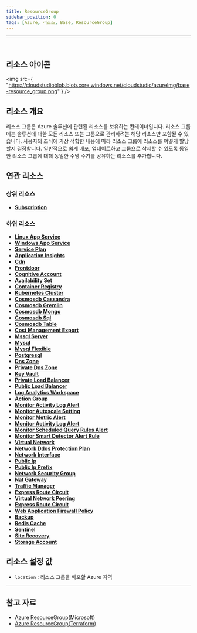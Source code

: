 ```yaml
---
title: ResourceGroup
sidebar_position: 0
tags: [Azure, 리소스, Base, ResourceGroup]
---
```


<hr />
<br />

## 리소스 아이콘

<img
    src={
        "https://cloudstudioblob.blob.core.windows.net/cloudstudio/azureImg/base-resource_group.png"
    }
/>

## 리소스 개요

리소스 그룹은 Azure 솔루션에 관련된 리소스를 보유하는 컨테이너입니다.
리소스 그룹에는 솔루션에 대한 모든 리소스 또는 그룹으로 관리하려는 해당 리소스만 포함될 수 있습니다.
사용자의 조직에 가장 적합한 내용에 따라 리소스 그룹에 리소스를 어떻게 할당할지 결정합니다.
일반적으로 쉽게 배포, 업데이트하고 그룹으로 삭제할 수 있도록 동일한 리소스 그룹에 대해 동일한 수명 주기를 공유하는 리소스를 추가합니다.

## 연관 리소스

### 상위 리소스

-   [**Subscription**](https://docs.cstudio.app/docs/resource/azure/Base/Subscription)

### 하위 리소스

-   [**Linux App Service**](https://docs.cstudio.app/docs/resource/azure/AppService/LinuxAppService)
-   [**Windows App Service**](https://docs.cstudio.app/docs/resource/azure/AppService/WindowsAppService)
-   [**Service Plan**](https://docs.cstudio.app/docs/resource/azure/AppService/ServicePlan)
-   [**Application Insights**](https://docs.cstudio.app/docs/resource/azure/ApplicationInsights/)
-   [**Cdn**](https://docs.cstudio.app/docs/resource/azure/Cdn/)
-   [**Frontdoor**](https://docs.cstudio.app/docs/resource/azure/FrontDoor)
-   [**Cognitive Account**](https://docs.cstudio.app/docs/resource/azure/CognitiveServices/CognitiveAccount)
-   [**Availability Set**](https://docs.cstudio.app/docs/resource/azure/Compute/Availabilityset)
-   [**Container Registry**](https://docs.cstudio.app/docs/resource/azure/Container/ContainerRegistry)
-   [**Kubernetes Cluster**](https://docs.cstudio.app/docs/resource/azure/Container/KubernetesCluster)
-   [**Cosmosdb Cassandra**](https://docs.cstudio.app/docs/resource/azure/Cosmosdb/CosmosdbCassandra)
-   [**Cosmosdb Gremlin**](https://docs.cstudio.app/docs/resource/azure/Cosmosdb/CosmosdbGremlin)
-   [**Cosmosdb Mongo**](https://docs.cstudio.app/docs/resource/azure/Cosmosdb/CosmosdbMongo)
-   [**Cosmosdb Sql**](https://docs.cstudio.app/docs/resource/azure/Cosmosdb/CosmosdbSql)
-   [**Cosmosdb Table**](https://docs.cstudio.app/docs/resource/azure/Cosmosdb/CosmosdbTable)
-   [**Cost Management Export**](https://docs.cstudio.app/docs/resource/azure/CostManagement/CostManagementExport)
-   [**Mssql Server**](https://docs.cstudio.app/docs/resource/azure/Database/MssqlServer)
-   [**Mysql**](https://docs.cstudio.app/docs/resource/azure/Database/Mysql)
-   [**Mysql Flexible**](https://docs.cstudio.app/docs/resource/azure/Database/MysqlFlexible)
-   [**Postgresql**](https://docs.cstudio.app/docs/resource/azure/Database/Postgresql)
-   [**Dns Zone**](https://docs.cstudio.app/docs/resource/azure/Dns/DnsZone)
-   [**Private Dns Zone**](https://docs.cstudio.app/docs/resource/azure/Dns/PrivateDnsZone)
-   [**Key Vault**](https://docs.cstudio.app/docs/resource/azure/KeyVault/)
-   [**Private Load Balancer**](https://docs.cstudio.app/docs/resource/azure/LoadBalancer/PrivateLoadBalancer)
-   [**Public Load Balancer**](https://docs.cstudio.app/docs/resource/azure/PublicLoadBalancer)
-   [**Log Analytics Workspace**](https://docs.cstudio.app/docs/resource/azure/LogAnalytics/LogAnalyticsWorkspace)
-   [**Action Group**](https://docs.cstudio.app/docs/resource/azure/Monitor/ActionGroup)
-   [**Monitor Activity Log Alert**](https://docs.cstudio.app/docs/resource/azure/Monitor/MonitorActivityLogAlert)
-   [**Monitor Autoscale Setting**](https://docs.cstudio.app/docs/resource/azure/Monitor/MonitorAutoscaleSetting)
-   [**Monitor Metric Alert**](https://docs.cstudio.app/docs/resource/azure/Monitor/MonitorMetricAlert)
-   [**Monitor Activity Log Alert**](https://docs.cstudio.app/docs/resource/azure/Monitor/MonitorActivityLogAlert)
-   [**Monitor Scheduled Query Rules Alert**](https://docs.cstudio.app/docs/resource/azure/Monitor/MonitorScheduledQueryRulesAlert)
-   [**Monitor Smart Detector Alert Rule**](https://docs.cstudio.app/docs/resource/azure/Monitor/MonitorSmartDetectorAlertRule)
-   [**Virtual Network**](https://docs.cstudio.app/docs/resource/azure/Network/VirtualNetwork)
-   [**Network Ddos Protection Plan**](https://docs.cstudio.app/docs/resource/azure/Network/NetworkDdosProtectionPlan)
-   [**Network Interface**](https://docs.cstudio.app/docs/resource/azure/Network/NetworkInterface)
-   [**Public Ip**](https://docs.cstudio.app/docs/resource/azure/Network/PublicIp)
-   [**Public Ip Prefix**](https://docs.cstudio.app/docs/resource/azure/Network/PublicIpPrefix)
-   [**Network Security Group**](https://docs.cstudio.app/docs/resource/azure/Network/NetworkSecurityGroup)
-   [**Nat Gateway**](https://docs.cstudio.app/docs/resource/azure/Network/NatGateway)
-   [**Traffic Manager**](https://docs.cstudio.app/docs/resource/azure//Network/TrafficManager)
-   [**Express Route Circuit**](https://docs.cstudio.app/docs/resource/azure/Network/ExpressRouteCircuit)
-   [**Virtual Network Peering**](https://docs.cstudio.app/docs/resource/azure/Network/VirtualNetworkPeering)
-   [**Express Route Circuit**](https://docs.cstudio.app/docs/resource/azure/Network/ExpressRouteCircuit)
-   [**Web Application Firewall Policy**](https://docs.cstudio.app/docs/resource/azure/Network/WebApplicationFirewallPolicy)
-   [**Backup**](https://docs.cstudio.app/docs/resource/azure/RecoveryServices/Backup)
-   [**Redis Cache**](https://docs.cstudio.app/docs/resource/azure/RedisCache/)
-   [**Sentinel**](https://docs.cstudio.app/docs/resource/azure/Sentinel/)
-   [**Site Recovery**](https://docs.cstudio.app/docs/resource/azure/RecoveryServices/SiteRecovery)
-   [**Storage Account**](https://docs.cstudio.app/docs/resource/azure/Storage/StorageAccount)

## 리소스 설정 값

-   `location` : 리소스 그룹을 배포할 Azure 지역

---

## 참고 자료

-   [Azure ResourceGroup(Microsoft)](https://learn.microsoft.com/ko-kr/azure/automation/overview)
-   [Azure ResourceGroup(Terraform)](https://registry.terraform.io/providers/hashicorp/azurerm/latest/docs/resources/resource_group)
